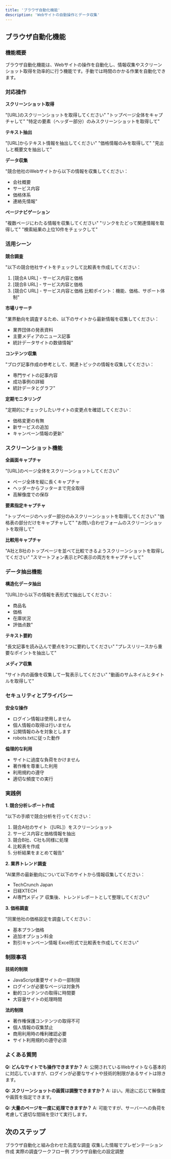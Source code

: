 ```yaml
---
title: 'ブラウザ自動化機能'
description: 'Webサイトの自動操作とデータ収集'
---
```


## ブラウザ自動化機能

### 機能概要

ブラウザ自動化機能は、Webサイトの操作を自動化し、情報収集やスクリーンショット取得を効率的に行う機能です。手動では時間のかかる作業を自動化できます。

### 対応操作

**スクリーンショット取得**

"[URL]のスクリーンショットを取得してください"
"トップページ全体をキャプチャして"
"特定の要素（ヘッダー部分）のみスクリーンショットを取得して"

**テキスト抽出**

"[URL]からテキスト情報を抽出してください"
"価格情報のみを取得して"
"見出しと概要文を抽出して"

**データ収集**

"競合他社のWebサイトから以下の情報を収集してください：
- 会社概要
- サービス内容
- 価格体系
- 連絡先情報"

**ページナビゲーション**

"複数ページにわたる情報を収集してください"
"リンクをたどって関連情報を取得して"
"検索結果の上位10件をチェックして"

### 活用シーン

**競合調査**

"以下の競合他社サイトをチェックして比較表を作成してください：
1. [競合A URL] - サービス内容と価格
2. [競合B URL] - サービス内容と価格
3. [競合C URL] - サービス内容と価格
比較ポイント：機能、価格、サポート体制"

**市場リサーチ**

"業界動向を調査するため、以下のサイトから最新情報を収集してください：
- 業界団体の発表資料
- 主要メディアのニュース記事
- 統計データサイトの数値情報"

**コンテンツ収集**

"ブログ記事作成の参考として、関連トピックの情報を収集してください：
- 専門サイトの記事内容
- 成功事例の詳細
- 統計データとグラフ"

**定期モニタリング**

"定期的にチェックしたいサイトの変更点を確認してください：
- 価格変更の有無
- 新サービスの追加
- キャンペーン情報の更新"

### スクリーンショット機能

**全画面キャプチャ**

"[URL]のページ全体をスクリーンショットしてください"
- ページ全体を縦に長くキャプチャ
- ヘッダーからフッターまで完全取得
- 高解像度での保存

**要素指定キャプチャ**

"トップページのヘッダー部分のみスクリーンショットを取得してください"
"価格表の部分だけをキャプチャして"
"お問い合わせフォームのスクリーンショットを取得して"

**比較用キャプチャ**

"A社とB社のトップページを並べて比較できるようスクリーンショットを取得してください"
"スマートフォン表示とPC表示の両方をキャプチャして"

### データ抽出機能

**構造化データ抽出**

"[URL]から以下の情報を表形式で抽出してください：
- 商品名
- 価格
- 在庫状況
- 評価点数"

**テキスト要約**

"長文記事を読み込んで要点を3つに要約してください"
"プレスリリースから重要なポイントを抽出して"

**メディア収集**

"サイト内の画像を収集して一覧表示してください"
"動画のサムネイルとタイトルを取得して"

### セキュリティとプライバシー

**安全な操作**

- ログイン情報は使用しません
- 個人情報の取得は行いません
- 公開情報のみを対象とします
- robots.txtに従った動作

**倫理的な利用**

- サイトに過度な負荷をかけません
- 著作権を尊重した利用
- 利用規約の遵守
- 適切な頻度での実行

### 実践例

**1. 競合分析レポート作成**

"以下の手順で競合分析を行ってください：
1. 競合A社のサイト（[URL]）をスクリーンショット
2. サービス内容と価格情報を抽出
3. 競合B社、C社も同様に処理
4. 比較表を作成
5. 分析結果をまとめて報告"

**2. 業界トレンド調査**

"AI業界の最新動向について以下のサイトから情報収集してください：
- TechCrunch Japan
- 日経XTECH
- AI専門メディア
収集後、トレンドレポートとして整理してください"

**3. 価格調査**

"同業他社の価格設定を調査してください：
- 基本プラン価格
- 追加オプション料金
- 割引キャンペーン情報
Excel形式で比較表を作成してください"

### 制限事項

**技術的制限**

- JavaScript重要サイトの一部制限
- ログインが必要なページは対象外
- 動的コンテンツの取得に時間要
- 大容量サイトの処理時間

**法的制限**

- 著作権保護コンテンツの取得不可
- 個人情報の収集禁止
- 商用利用時の権利確認必要
- サイト利用規約の遵守必須

### よくある質問

**Q: どんなサイトでも操作できますか？**
A: 公開されているWebサイトなら基本的に対応していますが、ログインが必要なサイトや技術的制限があるサイトは除きます。

**Q: スクリーンショットの画質は調整できますか？**
A: はい。用途に応じて解像度や画質を指定できます。

**Q: 大量のページを一度に処理できますか？**
A: 可能ですが、サーバーへの負荷を考慮して適切な間隔を空けて実行します。

## 次のステップ

<CardGroup cols={2}>
  <Card title="ディープリサーチ" icon="magnifying-glass" href="/user-guide/deep-research">
    ブラウザ自動化と組み合わせた高度な調査
  </Card>
  
  <Card title="スライド生成" icon="presentation" href="/user-guide/slide-generation">
    収集した情報でプレゼンテーション作成
  </Card>
  
  <Card title="実践チュートリアル" icon="play" href="/tutorials/research-workflow">
    実際の調査ワークフロー例
  </Card>
  
  <Card title="設定・管理" icon="settings" href="/settings/account-setup">
    ブラウザ自動化の設定調整
  </Card>
</CardGroup>